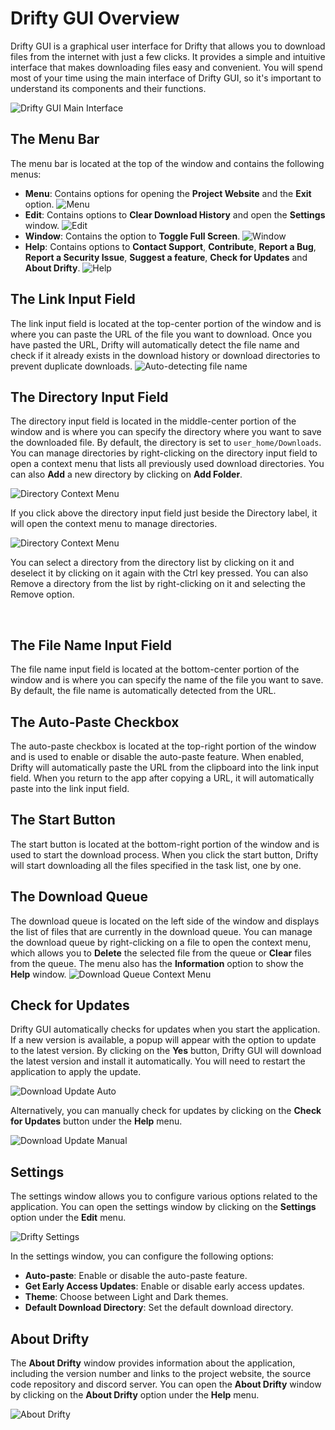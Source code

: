 
# Drifty GUI Overview

Drifty GUI is a graphical user interface for Drifty that allows you to download files from the internet with just a few clicks. It provides a simple and intuitive interface that makes downloading files easy and convenient.
You will spend most of your time using the main interface of Drifty GUI, so it's important to understand its components and their functions.

![Drifty GUI Main Interface](https://github.com/user-attachments/assets/4b0626cc-84d5-41d0-94b3-f3ceaa4670df)

## The Menu Bar

The menu bar is located at the top of the window and contains the following menus:

- **Menu**: Contains options for opening the **Project Website** and the **Exit** option.
  ![Menu](https://github.com/user-attachments/assets/b3cc2196-11d2-4bca-b621-599e4184258e)
- **Edit**: Contains options to **Clear Download History** and open the **Settings** window.
  ![Edit](https://github.com/user-attachments/assets/1c990f41-7c96-4b0b-bf7b-b577e171b487)
- **Window**: Contains the option to **Toggle Full Screen**.
  ![Window](https://github.com/user-attachments/assets/cda8166e-31db-4e74-8e18-661d4ae30803)
- **Help**: Contains options to **Contact Support**, **Contribute**, **Report a Bug**, **Report a Security Issue**, **Suggest a feature**, **Check for Updates** and **About Drifty**.
  ![Help](https://github.com/user-attachments/assets/de66eb43-c517-4f89-88c7-ecdc6231d8e0)

## The Link Input Field

The link input field is located at the top-center portion of the window and is where you can paste the URL of the file you want to download. Once you have pasted the URL, Drifty will automatically detect the file name and check if it already exists in the download history or download directories to prevent duplicate downloads.
![Auto-detecting file name](https://github.com/user-attachments/assets/bff2ddc0-2de9-4631-be21-02aee87da3ee)

## The Directory Input Field

The directory input field is located in the middle-center portion of the window and is where you can specify the directory where you want to save the downloaded file. By default, the directory is set to `user_home/Downloads`. You can manage directories by right-clicking on the directory input field to open a context menu that lists all previously used download directories. You can also **Add** a new directory by clicking on **Add Folder**.

![Directory Context Menu](https://github.com/user-attachments/assets/303a593b-392f-46ea-891b-fe8e5a02fe49)

If you click above the directory input field just beside the Directory label, it will open the context menu to manage directories.

![Directory Context Menu](https://github.com/user-attachments/assets/9a6e19ee-3733-4569-9219-898c6dc74625)

You can select a directory from the directory list by clicking on it and deselect it by clicking on it again with the Ctrl key pressed. You can also Remove a directory from the list by right-clicking on it and selecting the Remove option.

<br />

<VideoPopup
  videoUrl="https://github.com/user-attachments/assets/11ff7b69-a926-492b-83aa-f032c6cde376"
  buttonText="How to manage directories Demo"
/>

## The File Name Input Field

The file name input field is located at the bottom-center portion of the window and is where you can specify the name of the file you want to save. By default, the file name is automatically detected from the URL.

## The Auto-Paste Checkbox

The auto-paste checkbox is located at the top-right portion of the window and is used to enable or disable the auto-paste feature. When enabled, Drifty will automatically paste the URL from the clipboard into the link input field. When you return to the app after copying a URL, it will automatically paste into the link input field.

## The Start Button

The start button is located at the bottom-right portion of the window and is used to start the download process. When you click the start button, Drifty will start downloading all the files specified in the task list, one by one.

## The Download Queue

The download queue is located on the left side of the window and displays the list of files that are currently in the download queue. You can manage the download queue by right-clicking on a file to open the context menu, which allows you to **Delete** the selected file from the queue or **Clear** files from the queue. The menu also has the **Information** option to show the **Help** window.
![Download Queue Context Menu](https://github.com/user-attachments/assets/f719d2f5-7ed9-4f4a-b29f-b3c1254a89c5)

## Check for Updates

Drifty GUI automatically checks for updates when you start the application. If a new version is available, a popup will appear with the option to update to the latest version. By clicking on the **Yes** button, Drifty GUI will download the latest version and install it automatically. You will need to restart the application to apply the update.

![Download Update Auto](https://github.com/user-attachments/assets/e262b9cf-bae2-4574-9e2f-ad0c2abb6062)

Alternatively, you can manually check for updates by clicking on the **Check for Updates** button under the **Help** menu.

![Download Update Manual](https://github.com/user-attachments/assets/4e19c874-60eb-49d4-a3f1-0a959b75e885)

## Settings

The settings window allows you to configure various options related to the application. You can open the settings window by clicking on the **Settings** option under the **Edit** menu.

![Drifty Settings](https://github.com/user-attachments/assets/e96966f7-1e9a-4598-86a8-572ef899f8d5)

In the settings window, you can configure the following options:

- **Auto-paste**: Enable or disable the auto-paste feature.
- **Get Early Access Updates**: Enable or disable early access updates.
- **Theme**: Choose between Light and Dark themes.
- **Default Download Directory**: Set the default download directory.

## About Drifty

The **About Drifty** window provides information about the application, including the version number and links to the project website, the source code repository and discord server. You can open the **About Drifty** window by clicking on the **About Drifty** option under the **Help** menu.

![About Drifty](https://github.com/user-attachments/assets/b24171df-3763-4ae0-ba72-a902d4912465)
